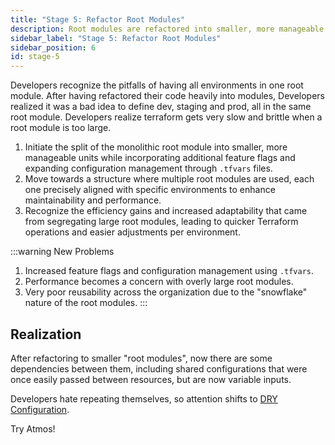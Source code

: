 ```yaml
---
title: "Stage 5: Refactor Root Modules"
description: Root modules are refactored into smaller, more manageable units.
sidebar_label: "Stage 5: Refactor Root Modules"
sidebar_position: 6
id: stage-5
---
```


<Intro>
Developers recognize the pitfalls of having all environments in one root module. After having refactored their code heavily into modules, Developers realized it was a bad idea to define dev, staging and prod, all in the same root module. Developers realize terraform gets very slow and brittle when a root module is too large.
</Intro>

1. Initiate the split of the monolithic root module into smaller, more manageable units while incorporating additional feature flags
   and expanding configuration management through `.tfvars` files.
2. Move towards a structure where multiple root modules are used, each one precisely aligned with specific environments
   to enhance maintainability and performance.
3. Recognize the efficiency gains and increased adaptability that came from segregating large root modules, leading to quicker
   Terraform operations and easier adjustments per environment.


:::warning New Problems
1. Increased feature flags and configuration management using `.tfvars`.
2. Performance becomes a concern with overly large root modules.
3. Very poor reusability across the organization due to the "snowflake" nature of the root modules.
:::

## Realization

After refactoring to smaller "root modules", now there are some dependencies between them, including shared configurations
that were once easily passed between resources, but are now variable inputs.

Developers hate repeating themselves, so attention shifts to [DRY Configuration](/introduction/why-atmos/stage-6).

<Link
    to="/introduction/why-atmos/nirvana"
    className="button button--lg button--primary">
    Try Atmos!
</Link>
